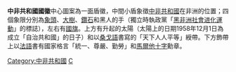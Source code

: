 {{Infobox Coat of arms
|name             =中非共和国国徽
|image            = Coat of arms of the Central African Republic.svg
|image_width      = 250
|middle           = Coat of arms of the Central African Republic (1958-1963).svg
|middle_width     = 200
|middle_caption   = 中非共和國國徽（1958年－1963年）
|lesser           = Imperial Coat of arms of Central Africa (1976–1979).svg
|lesser_width     = 200
|lesser_caption   = [[中非帝国|中非帝国]]國徽（1976年－1979年）
|armiger          = {{CAF}}
|year_adopted     = 1963年5月17日
|crest            = 
|torse            =
|shield           =
|supporters       = [[中非共和国国旗|中非共和国国旗]]
|compartment      = 
|motto            = '''Unité, Dignité, Travail''' <br> “统一、尊严、勤劳”
|orders           = [[勋章|中非优异勋章]]
|other_elements   =
|earlier_versions =
|use              =
}}
'''中非共和國國徽'''中心圖案為一面盾徽，中間小盾象徵[[中非共和國|中非共和國]]在非洲的位置；四個象限分別為[[非洲象|象頭]]、[[猴麵包樹|大樹]]、[[鑽石|鑽石]]和黑人的手（獨立時執政黨「[[黑非洲社會进化運動|黑非洲社會进化運動]]」的標誌），左右有[[中非共和國國旗|國旗]]。上方有升起的太陽（太陽上的日期1958年12月1日為成立「自治共和國」的日子）和以[[桑戈語|桑戈語]]書寫的「天下人人平等」綬帶。下方飾帶上以[[法語|法語]]書有國家格言「統一、尊嚴、勤勞」和[[馬爾他十字|馬爾他十字]]勳章。

{{非洲题目|国徽}}

[[Category:中非共和國|Category:中非共和國]]
[[Category:國徽|C]]